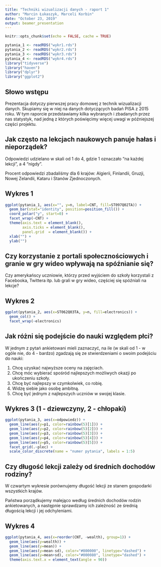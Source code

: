 ```yaml
---
title: "Techniki wizualizacji danych - raport 1"
author: "Marcin Łukaszyk, Marceli Korbin"
date: "October 23, 2019"
output: beamer_presentation
---
```


```r
knitr::opts_chunk$set(echo = FALSE, cache = TRUE)
```

```r
pytania_1 <- readRDS("wykr1.rds")
pytania_2 <- readRDS("wykr2.rds")
pytania_3 <- readRDS("wykr3.rds")
pytania_4 <- readRDS("wykr4.rds")
library("tidyverse")
library("haven")
library("dplyr")
library("ggplot2")
```

## Słowo wstępu

Prezentacja dotyczy pierwszej pracy domowej z technik wizualizacji danych. Skupiamy się w niej na danych dotyczących badań PISA z 2015 roku. W tym raporcie przedstawiamy kilka wybranych i zbadanych przez nas statystyk, nad jedną z których poświęcimy więcej uwagi w późniejszej części projektu.

## Jak często na lekcjach naukowych panuje hałas i nieporządek?

Odpowiedzi udzielano w skali od 1 do 4, gdzie 1 oznaczało "na każdej lekcji", a 4 "nigdy".

Procent odpowiedzi zbadaliśmy dla 6 krajów: Algierii, Finlandii, Gruzji, Nowej Zelandii, Kataru i Stanów Zjednoczonych.

## Wykres 1

```r
ggplot(pytania_1, aes(x="", y=n, label=CNT, fill=ST097Q02TA)) +
  geom_bar(stat="identity", position=position_fill()) +
  coord_polar("y", start=0) +
  facet_wrap(~CNT) +
  theme(axis.text = element_blank(),
        axis.ticks = element_blank(),
        panel.grid  = element_blank()) +
  xlab("") +
  ylab("")
```

## Czy korzystanie z portali społecznościowych i granie w gry wideo wpływają na spóźnianie się?

Czy amerykańscy uczniowie, którzy przed wyjściem do szkoły korzystali z Facebooka, Twittera itp. lub grali w gry wideo, częściej się spóźniali na lekcje?

## Wykres 2

```r
ggplot(pytania_2, aes(x=ST062Q03TA, y=n, fill=electronics)) +
  geom_col() +
  facet_wrap(~electronics)
```

## Jak różni się podejście do nauki względem płci?

W jednym z pytań ankietowani mieli zaznaczyć, na ile (w skali od 1 - w ogóle nie, do 4 - bardzo) zgadzają się ze stwierdzeniami o swoim podejściu do nauki:  

1. Chcę uzyskać najwyższe oceny na zajęciach.  
2. Chcę móc wybierać spośród najlepszych możliwych okazji po ukończeniu szkoły.  
3. Chcę być najlepszy w czymkolwiek, co robię.  
4. Widzę siebie jako osobę ambitną.  
5. Chcę być jednym z najlepszych uczniów w swojej klasie.

## Wykres 3 (1 - dziewczyny, 2 - chłopaki)

```r
ggplot(pytania_3, aes(x=odpowiedz)) +
  geom_line(aes(y=p1, color=rainbow(5)[1])) +
  geom_line(aes(y=p2, color=rainbow(5)[2])) +
  geom_line(aes(y=p3, color=rainbow(5)[3])) +
  geom_line(aes(y=p4, color=rainbow(5)[4])) +
  geom_line(aes(y=p5, color=rainbow(5)[5])) +
  facet_grid(.~plec) +
  scale_color_discrete(name = "numer pytania", labels = 1:5)
```

## Czy długość lekcji zależy od średnich dochodów rodziny?

W czwartym wykresie porównujemy długość lekcji ze stanem gospodarki wszystkich krajów.

Państwa porządkujemy malejąco według średnich dochodów rodzin ankietowanych, a następnie sprawdzamy ich zależność ze średnią długością lekcji i jej odchyleniami.

## Wykres 4

```r
ggplot(pytania_4, aes(x=reorder(CNT, -wealth), group=1)) +
  geom_line(aes(y=wealth)) +
  geom_line(aes(y=mean)) +
  geom_line(aes(y=mean-sd), color="#800000", linetype="dashed") +
  geom_line(aes(y=mean+sd), color="#000080", linetype="dashed") +
  theme(axis.text.x = element_text(angle = 90))
```